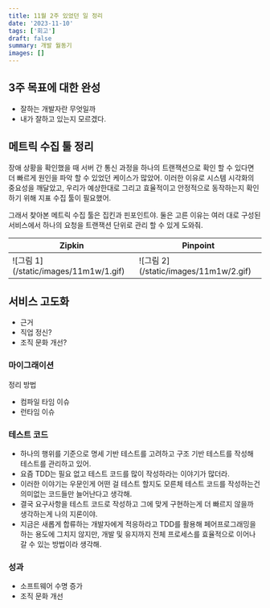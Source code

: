 ```yaml
---
title: 11월 2주 있었던 일 정리
date: '2023-11-10'
tags: ['회고']
draft: false
summary: 개발 월동기
images: []
---
```


## 3주 목표에 대한 완성

- 잘하는 개발자란 무엇일까
- 내가 잘하고 있는지 모르겠다.


## 메트릭 수집 툴 정리

장애 상황을 확인했을 때 서버 간 통신 과정을 하나의 트랜잭션으로 확인 할 수 있다면 더 빠르게 원인을 파악 할 수 있었던 케이스가 많았어.
이러한 이유로 시스템 시각화의 중요성을 깨달았고, 우리가 예상한대로 그리고 효율적이고 안정적으로 동작하는지 확인하기 위해 지표 수집 툴이 필요했어.

그래서 찾아본 메트릭 수집 툴은 집킨과 핀포인트야. 둘은 고른 이유는 여러 대로 구성된 서비스에서 하나의 요청을 트랜잭션 단위로 관리 할 수 있게 도와줘.

<table>
    <thead>
    <tr>
        <th>Zipkin</th>
        <th>Pinpoint</th>
    </tr>
    </thead>
    <tbody>
    <tr>
        <td>
            ![그림 1](/static/images/11m1w/1.gif)
        </td>
        <td>
            ![그림 2](/static/images/11m1w/2.gif)
        </td>
    </tr>
    </tbody>
</table>


## 서비스 고도화

- 근거
- 직업 정신?
- 조직 문화 개선?

### 마이그래이션

정리 방법
- 컴파일 타임 이슈
- 런타임 이슈

### 테스트 코드

- 하나의 행위를 기준으로 명세 기반 테스트를 고려하고 구조 기반 테스트를 작성해 테스트를 관리하고 있어.
- 요즘 TDD는 필요 없고 테스트 코드를 많이 작성하라는 이야기가 많더라.
- 이러한 이야기는 우문인게 어떤 걸 테스트 할지도 모른체 테스트 코드를 작성하는건 의미없는 코드들만 늘어난다고 생각해.
- 결국 요구사항을 테스트 코드로 작성하고 그에 맞게 구현하는게 더 빠르지 않을까 생각하는게 나의 지론이야.
- 지금은 새롭게 합류하는 개발자에게 적응하라고 TDD를 활용해 페어프로그래밍을 하는 용도에 그치지 않지만, 개발 및 유지까지 전체 프로세스를 효율적으로 이어나갈 수 있는 방법이라 생각해.

### 성과

- 소프트웨어 수명 증가
- 조직 문화 개선
